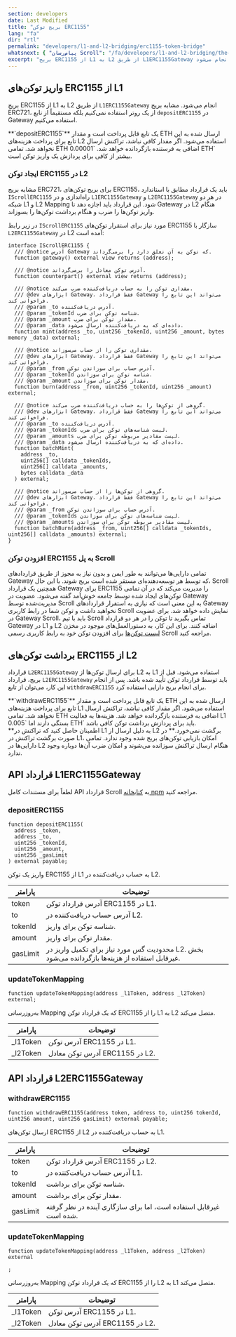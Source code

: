 ```yaml
---
section: developers
date: Last Modified
title: "بریج توکن ERC1155"
lang: "fa"
dir: "rtl"
permalink: "developers/l1-and-l2-bridging/erc1155-token-bridge"
whatsnext: { "پیام‌رسان Scroll": "/fa/developers/l1-and-l2-bridging/the-scroll-messenger/" }
excerpt: "بریج ERC1155 از L1 به L2 از طریق L1ERC1155Gateway انجام می‌شود."
---
```



## واریز توکن‌های ERC1155 از L1

بریج ERC1155 از L1 به L2 از طریق `L1ERC1155Gateway` انجام می‌شود. مشابه بریج ERC721، از یک روتر استفاده نمی‌کنیم بلکه مستقیماً از تابع `depositERC1155` در Gateway استفاده می‌کنیم.

<Aside type="tip" title="">
  **`depositERC1155`** یک تابع قابل پرداخت است و مقدار ETH ارسال شده به این تابع برای پرداخت هزینه‌های L2 استفاده می‌شود. اگر مقدار کافی نباشد، تراکنش ارسال نخواهد شد. تمامی ETH اضافی به فرستنده بازگردانده خواهد شد. `0.00001 ETH` بیشتر از کافی برای پردازش یک واریز توکن است.
</Aside>

### ایجاد توکن ERC1155 در L2

مشابه بریج ERC721، برای بریج توکن‌های ERC1155، باید یک قرارداد مطابق با استاندارد `IScrollERC1155` راه‌اندازی و در `L1ERC1155Gateway` و `L2ERC1155Gateway` در هر دو شبکه L1 و L2 Mapping شود. این قرارداد باید اجازه دهد تا Gateway در L2 هنگام واریز توکن‌ها را ضرب و هنگام برداشت توکن‌ها را بسوزاند.

در زیر رابط `IScrollERC1155` مورد نیاز برای استقرار توکن‌های ERC1155 سازگار با `L2ERC1155Gateway` در L2 آمده است:

```solidity
interface IScrollERC1155 {
  /// @notice آدرس Gateway که توکن به آن تعلق دارد را برمی‌گرداند.
  function gateway() external view returns (address);

  /// @notice آدرس توکن معادل را برمی‌گرداند.
  function counterpart() external view returns (address);

  /// @notice مقداری توکن را به حساب دریافت‌کننده ضرب می‌کند.
  /// @dev ابزارهای Gateway، فقط قرارداد Gateway می‌تواند این تابع را فراخوانی کند.
  /// @param _to آدرس دریافت‌کننده.
  /// @param _tokenId شناسه توکن برای ضرب.
  /// @param _amount مقدار توکن برای ضرب.
  /// @param _data داده‌ای که به دریافت‌کننده ارسال می‌شود.
  function mint(address _to, uint256 _tokenId, uint256 _amount, bytes memory _data) external;

  /// @notice مقداری توکن را از حساب می‌سوزاند.
  /// @dev ابزارهای Gateway، فقط قرارداد Gateway می‌تواند این تابع را فراخوانی کند.
  /// @param _from آدرس حساب برای سوزاندن توکن.
  /// @param _tokenId شناسه توکن برای سوزاندن.
  /// @param _amount مقدار توکن برای سوزاندن.
  function burn(address _from, uint256 _tokenId, uint256 _amount) external;

  /// @notice گروهی از توکن‌ها را به حساب دریافت‌کننده ضرب می‌کند.
  /// @dev ابزارهای Gateway، فقط قرارداد Gateway می‌تواند این تابع را فراخوانی کند.
  /// @param _to آدرس دریافت‌کننده.
  /// @param _tokenIds لیست شناسه‌های توکن برای ضرب.
  /// @param _amounts لیست مقادیر مربوطه توکن برای ضرب.
  /// @param _data داده‌ای که به دریافت‌کننده ارسال می‌شود.
  function batchMint(
    address _to,
    uint256[] calldata _tokenIds,
    uint256[] calldata _amounts,
    bytes calldata _data
  ) external;

  /// @notice گروهی از توکن‌ها را از حساب می‌سوزاند.
  /// @dev ابزارهای Gateway، فقط قرارداد Gateway می‌تواند این تابع را فراخوانی کند.
  /// @param _from آدرس حساب برای سوزاندن توکن.
  /// @param _tokenIds لیست شناسه‌های توکن برای سوزاندن.
  /// @param _amounts لیست مقادیر مربوطه توکن برای سوزاندن.
  function batchBurn(address _from, uint256[] calldata _tokenIds, uint256[] calldata _amounts) external;
}
```

### افزودن توکن ERC1155 به پل Scroll

تمامی دارایی‌ها می‌توانند به طور ایمن و بدون نیاز به مجوز از طریق قراردادهای Gateway که توسط هر توسعه‌دهنده‌ای مستقر شده است بریج شوند. با این حال، Scroll همچنین یک قرارداد Gateway برای ERC1155 را مدیریت می‌کند که در آن تمامی توکن‌های ایجاد شده توسط جامعه خوش‌آمد گفته می‌شود. عضویت در Gateway مدیریت‌شده توسط Scroll به این معنی است که نیازی به استقرار قراردادهای Gateway نخواهید داشت و توکن شما در رابط کاربری Scroll نمایش داده خواهد شد. برای عضویت در Gateway Scroll، باید با تیم Scroll تماس بگیرید تا توکن را در هر دو قرارداد Gateway در L1 و L2 اضافه کنند. برای این کار، به دستورالعمل‌های موجود در مخزن [لیست توکن‌ها](https://github.com/scroll-tech/token-list) برای افزودن توکن خود به رابط کاربری رسمی Scroll مراجعه کنید.

## برداشت توکن‌های ERC1155 از L2

قرارداد `L2ERC1155Gateway` برای ارسال توکن‌ها از L2 به L1 استفاده می‌شود. قبل از بریج، قرارداد `L2ERC1155Gateway` باید توسط قرارداد توکن تأیید شده باشد. پس از انجام این کار، می‌توان از تابع `withdrawERC1155` برای انجام بریج دارایی استفاده کرد.

<Aside type="tip" title="">
  **`withdrawERC1155`** یک تابع قابل پرداخت است و مقدار ETH ارسال شده به این تابع برای پرداخت هزینه‌های L1 استفاده می‌شود. اگر مقدار کافی نباشد، تراکنش ارسال نخواهد شد. تمامی ETH اضافی به فرستنده بازگردانده خواهد شد. هزینه‌ها به فعالیت L1 بستگی دارند اما `0.005 ETH` باید برای پردازش برداشت توکن کافی باشد.
</Aside>

<Aside type="caution" title="">
  **اطمینان حاصل کنید که تراکنش در L1 به دلیل ارسال از L2 برگشت نمی‌خورد.** در صورت برگشت تراکنش در L1، امکان بازیابی توکن‌های بریج شده وجود ندارد. تمامی دارایی‌ها در L2 هنگام ارسال تراکنش سوزانده می‌شوند و امکان ضرب آن‌ها دوباره وجود ندارد.
</Aside>

## API قرارداد L1ERC1155Gateway

لطفاً برای مستندات کامل API قرارداد Scroll به [کتابخانه npm](https://www.npmjs.com/package/@scroll-tech/contracts?activeTab=code) مراجعه کنید.

### depositERC1155

```solidity
function depositERC1155(
  address _token,
  address _to,
  uint256 _tokenId,
  uint256 _amount,
  uint256 _gasLimit
) external payable;
```

واریز یک توکن ERC1155 از L1 به حساب دریافت‌کننده در L2.

| پارامتر | توضیحات                                       |
| ------- | --------------------------------------------- |
| token   | آدرس قرارداد توکن ERC1155 در L1.              |
| to      | آدرس حساب دریافت‌کننده در L2.                |
| tokenId | شناسه توکن برای واریز.                        |
| amount  | مقدار توکن برای واریز.                        |
| gasLimit| محدودیت گس مورد نیاز برای تکمیل واریز در L2. بخش غیرقابل استفاده از هزینه‌ها بازگردانده می‌شود. |

### updateTokenMapping

```solidity
function updateTokenMapping(address _l1Token, address _l2Token) external;
```

به‌روزرسانی Mapping که یک قرارداد توکن ERC1155 را از L1 به L2 متصل می‌کند.

| پارامتر | توضیحات                                    |
| ------- | ------------------------------------------ |
| \_l1Token | آدرس توکن ERC1155 در L1.                    |
| \_l2Token | آدرس توکن معادل ERC1155 در L2.              |

## API قرارداد L2ERC1155Gateway

### withdrawERC1155

```solidity
function withdrawERC1155(address token, address to, uint256 tokenId, uint256 amount, uint256 gasLimit) external payable;
```

ارسال توکن‌های ERC1155 از L2 به حساب دریافت‌کننده در L1.

| پارامتر | توضیحات                                                              |
| ------- | -------------------------------------------------------------------- |
| token   | آدرس قرارداد توکن ERC1155 در L2.                                     |
| to      | آدرس حساب دریافت‌کننده در L1.                                       |
| tokenId | شناسه توکن برای برداشت.                                              |
| amount  | مقدار توکن برای برداشت.                                              |
| gasLimit| غیرقابل استفاده است، اما برای سازگاری آینده در نظر گرفته شده است.  |

### updateTokenMapping

```solidity
function updateTokenMapping(address _l1Token, address _l2Token) external

;
```

به‌روزرسانی Mapping که یک قرارداد توکن ERC1155 را از L2 به L1 متصل می‌کند.

| پارامتر | توضیحات                                    |
| ------- | ------------------------------------------ |
| \_l1Token | آدرس توکن ERC1155 در L1.                    |
| \_l2Token | آدرس توکن معادل ERC1155 در L2.              |
